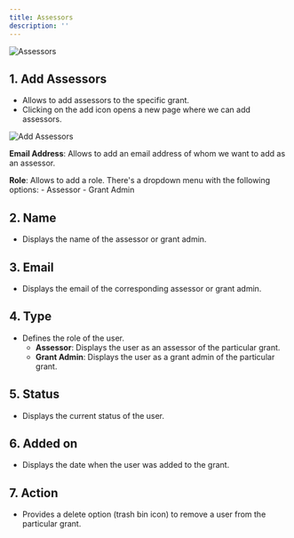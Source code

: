 ```yaml
---
title: Assessors
description: ''
---
```


![Assessors](/images/guides/assessors.png)

## 1. Add Assessors
- Allows to add assessors to the specific grant.
- Clicking on the add icon opens a new page where we can add assessors.

![Add Assessors](/images/guides/add-assessor.png)

**Email Address**: Allows to add an email address of whom we want to add as an assessor.

**Role**: Allows to add a role. There's a dropdown menu with the following options:
        - Assessor
        - Grant Admin

## 2. Name 
- Displays the name of the assessor or grant admin.

## 3. Email
- Displays the email of the corresponding assessor or grant admin.

## 4. Type
- Defines the role of the user.
    - **Assessor**: Displays the user as an assessor of the particular grant.
    - **Grant Admin**: Displays the user as a grant admin of the particular grant.

## 5. Status
- Displays the current status of the user.

## 6. Added on
- Displays the date when the user was added to the grant.

## 7. Action
- Provides a delete option (trash bin icon) to remove a user from the particular grant.